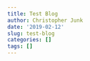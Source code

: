 ```yaml
---
title: Test Blog
author: Christopher Junk
date: '2019-02-12'
slug: test-blog
categories: []
tags: []
---
```


